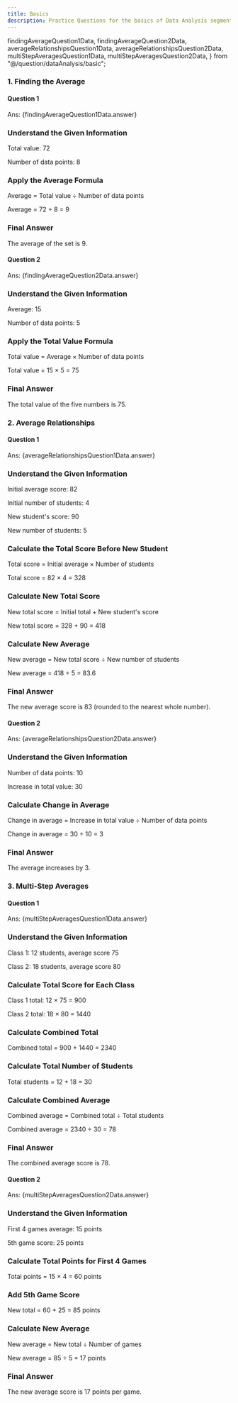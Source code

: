```yaml
---
title: Basics
description: Practice Questions for the basics of Data Analysis segment
---
```


  findingAverageQuestion1Data,
  findingAverageQuestion2Data,
  averageRelationshipsQuestion1Data,
  averageRelationshipsQuestion2Data,
  multiStepAveragesQuestion1Data,
  multiStepAveragesQuestion2Data,
} from "@/question/dataAnalysis/basic";


### 1. Finding the Average

#### Question 1
<Accordions>
  <Accordion title="Question">
    <MultipleChoiceQuestion questionData={findingAverageQuestion1Data} />
  </Accordion>
  <Accordion title="Answer Walkthrough">
    <p className="ml-11">Ans: {findingAverageQuestion1Data.answer}</p>
    <div className="steps">
      <div className="step">
        <h3>Understand the Given Information</h3>
        <p>Total value: 72</p>
        <p>Number of data points: 8</p>
      </div>
      <div className="step">
        <h3>Apply the Average Formula</h3>
        <p>Average = Total value ÷ Number of data points</p>
        <p>Average = 72 ÷ 8 = 9</p>
      </div>
      <div className="step">
        <h3>Final Answer</h3>
        <p>The average of the set is 9.</p>
      </div>
    </div>
  </Accordion>
</Accordions>

#### Question 2
<Accordions>
  <Accordion title="Question">
    <MultipleChoiceQuestion questionData={findingAverageQuestion2Data} />
  </Accordion>
  <Accordion title="Answer Walkthrough">
    <p className="ml-11">Ans: {findingAverageQuestion2Data.answer}</p>
    <div className="steps">
      <div className="step">
        <h3>Understand the Given Information</h3>
        <p>Average: 15</p>
        <p>Number of data points: 5</p>
      </div>
      <div className="step">
        <h3>Apply the Total Value Formula</h3>
        <p>Total value = Average × Number of data points</p>
        <p>Total value = 15 × 5 = 75</p>
      </div>
      <div className="step">
        <h3>Final Answer</h3>
        <p>The total value of the five numbers is 75.</p>
      </div>
    </div>
  </Accordion>
</Accordions>

### 2. Average Relationships

#### Question 1
<Accordions>
  <Accordion title="Question">
    <MultipleChoiceQuestion questionData={averageRelationshipsQuestion1Data} />
  </Accordion>
  <Accordion title="Answer Walkthrough">
    <p className="ml-11">Ans: {averageRelationshipsQuestion1Data.answer}</p>
    <div className="steps">
      <div className="step">
        <h3>Understand the Given Information</h3>
        <p>Initial average score: 82</p>
        <p>Initial number of students: 4</p>
        <p>New student's score: 90</p>
        <p>New number of students: 5</p>
      </div>
      <div className="step">
        <h3>Calculate the Total Score Before New Student</h3>
        <p>Total score = Initial average × Number of students</p>
        <p>Total score = 82 × 4 = 328</p>
      </div>
      <div className="step">
        <h3>Calculate New Total Score</h3>
        <p>New total score = Initial total + New student's score</p>
        <p>New total score = 328 + 90 = 418</p>
      </div>
      <div className="step">
        <h3>Calculate New Average</h3>
        <p>New average = New total score ÷ New number of students</p>
        <p>New average = 418 ÷ 5 = 83.6</p>
      </div>
      <div className="step">
        <h3>Final Answer</h3>
        <p>The new average score is 83 (rounded to the nearest whole number).</p>
      </div>
    </div>
  </Accordion>
</Accordions>

#### Question 2
<Accordions>
  <Accordion title="Question">
    <MultipleChoiceQuestion questionData={averageRelationshipsQuestion2Data} />
  </Accordion>
  <Accordion title="Answer Walkthrough">
    <p className="ml-11">Ans: {averageRelationshipsQuestion2Data.answer}</p>
    <div className="steps">
      <div className="step">
        <h3>Understand the Given Information</h3>
        <p>Number of data points: 10</p>
        <p>Increase in total value: 30</p>
      </div>
      <div className="step">
        <h3>Calculate Change in Average</h3>
        <p>Change in average = Increase in total value ÷ Number of data points</p>
        <p>Change in average = 30 ÷ 10 = 3</p>
      </div>
      <div className="step">
        <h3>Final Answer</h3>
        <p>The average increases by 3.</p>
      </div>
    </div>
  </Accordion>
</Accordions>

### 3. Multi-Step Averages

#### Question 1
<Accordions>
  <Accordion title="Question">
    <MultipleChoiceQuestion questionData={multiStepAveragesQuestion1Data} />
  </Accordion>
  <Accordion title="Answer Walkthrough">
    <p className="ml-11">Ans: {multiStepAveragesQuestion1Data.answer}</p>
    <div className="steps">
      <div className="step">
        <h3>Understand the Given Information</h3>
        <p>Class 1: 12 students, average score 75</p>
        <p>Class 2: 18 students, average score 80</p>
      </div>
      <div className="step">
        <h3>Calculate Total Score for Each Class</h3>
        <p>Class 1 total: 12 × 75 = 900</p>
        <p>Class 2 total: 18 × 80 = 1440</p>
      </div>
      <div className="step">
        <h3>Calculate Combined Total</h3>
        <p>Combined total = 900 + 1440 = 2340</p>
      </div>
      <div className="step">
        <h3>Calculate Total Number of Students</h3>
        <p>Total students = 12 + 18 = 30</p>
      </div>
      <div className="step">
        <h3>Calculate Combined Average</h3>
        <p>Combined average = Combined total ÷ Total students</p>
        <p>Combined average = 2340 ÷ 30 = 78</p>
      </div>
      <div className="step">
        <h3>Final Answer</h3>
        <p>The combined average score is 78.</p>
      </div>
    </div>
  </Accordion>
</Accordions>

#### Question 2
<Accordions>
  <Accordion title="Question">
    <MultipleChoiceQuestion questionData={multiStepAveragesQuestion2Data} />
  </Accordion>
  <Accordion title="Answer Walkthrough">
    <p className="ml-11">Ans: {multiStepAveragesQuestion2Data.answer}</p>
    <div className="steps">
      <div className="step">
        <h3>Understand the Given Information</h3>
        <p>First 4 games average: 15 points</p>
        <p>5th game score: 25 points</p>
      </div>
      <div className="step">
        <h3>Calculate Total Points for First 4 Games</h3>
        <p>Total points = 15 × 4 = 60 points</p>
      </div>
      <div className="step">
        <h3>Add 5th Game Score</h3>
        <p>New total = 60 + 25 = 85 points</p>
      </div>
      <div className="step">
        <h3>Calculate New Average</h3>
        <p>New average = New total ÷ Number of games</p>
        <p>New average = 85 ÷ 5 = 17 points</p>
      </div>
      <div className="step">
        <h3>Final Answer</h3>
        <p>The new average score is 17 points per game.</p>
      </div>
    </div>
  </Accordion>
</Accordions>